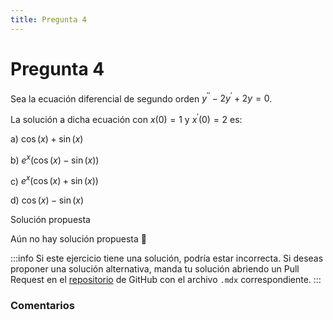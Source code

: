 ```yaml
---
title: Pregunta 4
---
```



# Pregunta 4

Sea la ecuación diferencial de segundo orden $y^{\prime \prime}-2 y^{\prime}+2 y=0$.

La solución a dicha ecuación con $x(0)=1$ y $x^{\prime}(0)=2$ es:

a) $\cos (x)+\sin (x)$

b) $e^x(\cos (x)-\sin (x))$

c) $e^x(\cos (x)+\sin (x))$

d) $\cos (x)-\sin (x)$

<MDXDetails>
<summary>Solución propuesta</summary>

Aún no hay solución propuesta 🥲

:::info
Si este ejercicio tiene una solución, podría estar incorrecta. Si deseas proponer una solución alternativa, manda tu solución abriendo
un Pull Request en el [repositorio](https://github.com/crow-rojas/apuntes-fundamentals/pulls) de GitHub con el archivo
`.mdx` correspondiente.
:::

</MDXDetails>

### Comentarios

<Disqus
  url="https://crow-rojas.github.io/apuntes-fundamentals/docs/mathematics/differential-equations/exercises/2016-2/p04"
  identifier="docs/mathematics/differential-equations/exercises/2016-2/p04"
  title="2016-2 Ecuaciones Diferenciales - Pregunta 04"
/>

